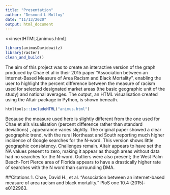 ```yaml
---
title: "Presentation"
author: "Desmond L Molloy"
date: "11/13/2020"
output: html_document
---
```


<<insertHTML:[animus.html]
```r
library(animusDavidowitz)
library(raster)
clean_and_build()
```

The aim of this project was to create an interactive version of the graph produced by Chae et al in their 2015 paper "Association between an Internet-Based Measure of Area Racism and Black Mortality", enabling the user to highlight the percent difference between the measure of racism used for selected designated market areas (the basic geographic unit of the study) and national averages. The output, an HTML visualisation created using the Altair package in Python, is shown beneath.

```r
htmltools::includeHTML("animus.html")
```
Because the measure used here is slightly different from the one used for Chae et al's visualisation (percent difference rather than standard deviations) , appearance varies slightly. The original paper showed a clear geographic trend, with the rural Northeast and South reporting much higher incidence of Google searches for the N-word. This version shows little geographic consistency. 
Challenges remain. Altair appears to have set the NA values present to zero, making it appear as though areas without data had no searches for the N-word. Outliers were also present; the West Palm Beach-Fort Pierce area of Florida appears to have a drastically higher rate of searches with the N word than surrounding DMA. 

##Citations
1. Chae, David H., et al. "Association between an internet-based measure of area racism and black mortality." PloS one 10.4 (2015): e0122963.
